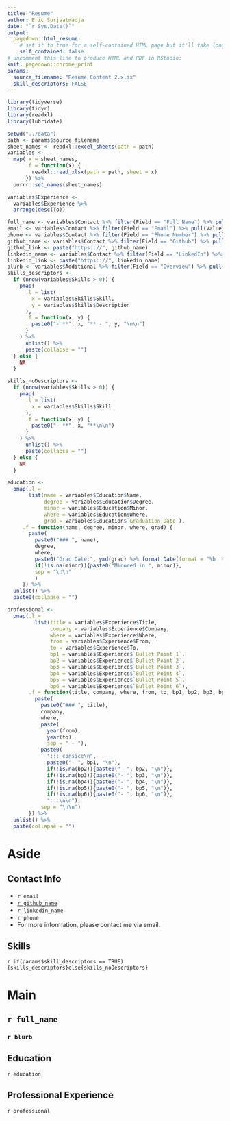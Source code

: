 ```yaml
---
title: "Resume"
author: Eric Surjaatmadja
date: "`r Sys.Date()`"
output:
  pagedown::html_resume:
    # set it to true for a self-contained HTML page but it'll take longer to render
    self_contained: false
# uncomment this line to produce HTML and PDF in RStudio:
knit: pagedown::chrome_print
params:
  source_filename: "Resume Content 2.xlsx"
  skill_descriptors: FALSE
---
```

``` r
library(tidyverse)
library(tidyr)
library(readxl)
library(lubridate)
```


``` r
setwd("../data")
path <- params$source_filename
sheet_names <- readxl::excel_sheets(path = path)
variables <- 
  map(.x = sheet_names,
      .f = function(x) {
        readxl::read_xlsx(path = path, sheet = x)
      }) %>% 
  purrr::set_names(sheet_names)

variables$Experience <- 
  variables$Experience %>% 
  arrange(desc(To))

full_name <- variables$Contact %>% filter(Field == "Full Name") %>% pull(Value)
email <- variables$Contact %>% filter(Field == "Email") %>% pull(Value)
phone <- variables$Contact %>% filter(Field == "Phone Number") %>% pull(Value)
github_name <- variables$Contact %>% filter(Field == "Github") %>% pull(Value)
github_link <- paste("https:://", github_name)
linkedin_name <- variables$Contact %>% filter(Field == "LinkedIn") %>% pull(Value)
linkedin_link <- paste("https:://", linkedin_name)
blurb <- variables$Additional %>% filter(Field == "Overview") %>% pull(Value)
skills_descriptors <-
  if (nrow(variables$Skills > 0)) {
    pmap(
      .l = list(
        x = variables$Skills$Skill,
        y = variables$Skills$Description
      ),
      .f = function(x, y) {
        paste0("- **", x, "** - ", y, "\n\n")
      }
    ) %>%
      unlist() %>% 
      paste(collapse = "")
  } else {
    NA
  }

skills_noDescriptors <- 
  if (nrow(variables$Skills > 0)) {
    pmap(
      .l = list(
        x = variables$Skills$Skill
      ),
      .f = function(x, y) {
        paste0("- **", x, "**\n\n")
      }
    ) %>%
      unlist() %>% 
      paste(collapse = "")
  } else {
    NA
  }

education <- 
  pmap(.l = 
       list(name = variables$Education$Name,
            degree = variables$Education$Degree,
            minor = variables$Education$Minor,
            where = variables$Education$Where,
            grad = variables$Education$`Graduation Date`),
     .f = function(name, degree, minor, where, grad) {
       paste(
         paste0("### ", name),
         degree,
         where,
         paste0("Grad Date:", ymd(grad) %>% format.Date(format = "%b '%y")),
         if(!is.na(minor)){paste0("Minored in ", minor)},
         sep = "\n\n"
         )
     }) %>% 
  unlist() %>% 
  paste0(collapse = "") 

professional <- 
  pmap(.l = 
         list(title = variables$Experience$Title,
              company = variables$Experience$Company,
              where = variables$Experience$Where,
              from = variables$Experience$From,
              to = variables$Experience$To,
              bp1 = variables$Experience$`Bullet Point 1`,
              bp2 = variables$Experience$`Bullet Point 2`,
              bp3 = variables$Experience$`Bullet Point 3`,
              bp4 = variables$Experience$`Bullet Point 4`,
              bp5 = variables$Experience$`Bullet Point 5`,
              bp6 = variables$Experience$`Bullet Point 6`),
       .f = function(title, company, where, from, to, bp1, bp2, bp3, bp4, bp5, bp6){
         paste(
           paste0("### ", title),
           company,
           where,
           paste(
             year(from), 
             year(to), 
             sep = " - "),
           paste0(
             "::: consice\n",
             paste0("- ", bp1, "\n"),
             if(!is.na(bp2)){paste0("- ", bp2, "\n")},
             if(!is.na(bp3)){paste0("- ", bp3, "\n")},
             if(!is.na(bp4)){paste0("- ", bp4, "\n")},
             if(!is.na(bp5)){paste0("- ", bp5, "\n")},
             if(!is.na(bp6)){paste0("- ", bp6, "\n")},
             ":::\n\n"),
           sep = "\n\n")
       }) %>% 
  unlist() %>% 
  paste(collapse = "")
```

Aside
================================================================================

Contact Info {#contact}
--------------------------------------------------------------------------------

- <i class="fa fa-envelope"></i> `r email`
- <i class="fa fa-github"></i> [`r github_name`](`r github_link`)
- <i class="fa fa-linkedin"></i> [`r linkedin_name`](`r linkedin_link`)
- <i class="fa fa-phone"></i> `r phone`
- For more information, please contact me via email.


Skills {#skills}
--------------------------------------------------------------------------------


`r if(params$skill_descriptors == TRUE){skills_descriptors}else{skills_noDescriptors}`


Main
================================================================================

`r full_name` {#title}
--------------------------------------------------------------------------------

### `r blurb`

Education {data-icon=graduation-cap data-concise=true}
--------------------------------------------------------------------------------

`r education`

Professional Experience {data-icon=suitcase}
--------------------------------------------------------------------------------

`r professional`

